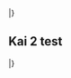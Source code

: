 {{ShipquoteHeader}}
{{ShipquoteKai
|scenario = Library
|origin = 祥鳳型軽空母、瑞鳳です。<br/>
もともとは高速給油艦として計画され、次に潜水母艦、最終的に軽空母として完成しました。<br/>
小柄なボディだけれど、機動部隊最後の日まで敢闘しました！
|translation = I'm the Shouhou-class light aircraft carrier, Zuihou. 
Originally planned as a high-speed refueling ship, then a submarine tender, but finally completed as a light aircraft carrier.  <br/>
Though my body is small, I fought bravely to the last day!
|audio = Zuihou-Library.ogg
}}
{{ShipquoteKai
|scenario = Secretary 1
|origin = 九九艦爆は、脚が可愛いのよ、脚が
|translation = Type 99 bombers, they have cute legs, you know?<ref>The type 99 bombers had distinctive landing gear</ref>
|audio = Zuihou-Secretary_1.ogg
}}
{{ShipquoteKai
|scenario = Secretary 2
|origin = 彗星は彗星で悪くないんだけれど、整備大変なのよー整備が
|translation = The Suisei isn't a bad plane, but the maintenance is pretty harsh...<ref>Suiseis had a new-model liquid-cooled engine, but it was poorly constructed and needed high levels of maintenance</ref>
|audio = Zuihou-Secretary_2.ogg
}}
{{ShipquoteKai
|scenario = Wedding
|origin = 提督、なぁに？　航空隊の視察…じゃないの？　あ、なんか顔が真剣だけど…えっ？　その花束って、えっ！？　わ、私にっ！？　あ、あ、どうしよう…あ、あぁ、ありが、とう。
|translation = Admiral, what's u~p? Is it an Air Corps inspection… it's not? Ah, your face is all serious… Eh? A bouquet! F-for me!? Ah, ah, what should I do… T-t-thank… you.
|audio = 
}}
{{ShipquoteKai
|scenario = Equipment 3
|origin = いいかもね
|translation = This might do it!
}}
|}
<references/>

==Kai 2 test==
{{ShipquoteHeader}}
{{ShipquoteKai
| scenario = Secretary 1
| origin = 五十鈴に任せて
| translation = Leave it to me
| audio = Isuzu-Secretary_2.ogg
}}
{{ShipquoteKai
| scenario = Secretary 1 (Second Remodel)
| origin = バカね、撃ってくれって事？
| translation = Idiot, do you want me to shoot?
| audio = IsuzuKai2-Secretary_1.ogg
| kai2=y
}}
{{ShipquoteKai
| scenario = Secretary 2
| origin = いつでも準備万全よ！
| translation = My preparation is always flawless!
| audio = Isuzu-Secretary_1.ogg
}}
{{ShipquoteKai
| scenario = Secretary 2 (Second Remodel)
| origin = 五十鈴にご用？
| translation = Got some orders for Isuzu?
| audio = IsuzuKai2-Secretary_2.ogg
| kai2 = true
}}
{{ShipquoteKai
| scenario = Secretary 3
| origin = 何？気が散るんだけど。何がしたいの？
| translation = Huh? I got distracted. What was it you wanted?
| audio = Isuzu-Secretary_3.ogg
}}
{{ShipquoteKai
| scenario = Secretary (Idle) (Second Remodel)
| origin = 山本提督や山口提督も私の艦長だったのよ！
| translation = Admiral Yamamoto and Admiral Yamaguchi were my captains, you know!
| audio = Isuzu-Idle.ogg
| kai2= Yes
}}
|}